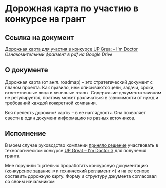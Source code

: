 # Дорожная карта по участию в конкурсе на грант

## Ссылка на документ

[Дорожная карта для участия в конкурсе UP Great – I'm Doctor](https://drive.google.com/file/d/19Qm8yT4XJtvUAgtOnHR0I-6SL2HrD2Wd/view?usp=share_link)  
*Ознакомительный фрагмент в pdf на Google Drive*

## О документе

Дорожная карта (от англ. roadmap) – это стратегический документ с планом проекта. Как правило, нем описываются цели, задачи, сроки, ответственные лица и основные этапы. Содержание документа законом не регулируется, поэтому может различаться в зависимости от нужд и требований каждой конкретной компании.  

Вся прелесть дорожной карты – в ее наглядности. Она позволяет свести в один документ информацию из разных источников.

## Исполнение

В моем случае руководство компании [приняло решение](../projects/sostavleniye-zayavok-na-polucheniye-grantov.mdx) участвовать в технологическом конкурсе [UP Great – I'm Doctor ↗](https://ai4med.upgreat.one/) для получения гранта. 

Мне поручили тщательно проработать конкурсную документацию ([конкурсное задание ↗](https://ai4med.upgreat.one/upload/document/ai4med_competition_task_06_2022.pdf) и [технический регламент ↗](https://ai4med.upgreat.one/upload/iblock/13f/al0t125hx2umj1yt3wy9un47p20n7wj0/AIM%20DOCTOR_ТР_16.05.24.pdf)) и на ее основе составить дорожную карту. Форму и структуру документа согласовал со своим начальником.
